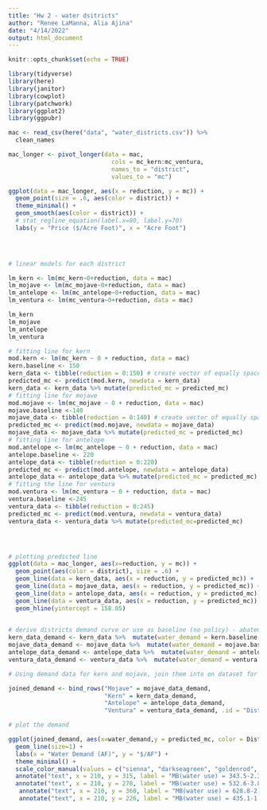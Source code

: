 ```yaml
---
title: "Hw 2 - water dsitricts"
author: "Renee LaManna, Alia Ajina"
date: "4/14/2022"
output: html_document
---
```


```r
knitr::opts_chunk$set(echo = TRUE)

library(tidyverse)
library(here)
library(janitor)
library(cowplot)
library(patchwork)
library(ggplot2)
library(ggpubr)
```

```r
mac <- read_csv(here("data", "water_districts.csv")) %>% 
  clean_names

```


```r
mac_longer <- pivot_longer(data = mac,
                             cols = mc_kern:mc_ventura,
                             names_to = "district",
                             values_to = "mc")
```

```r
ggplot(data = mac_longer, aes(x = reduction, y = mc)) +
  geom_point(size = .6, aes(color = district)) +
  theme_minimal() +
  geom_smooth(aes(color = district)) + 
  # stat_regline_equation(label.x=80, label.y=70) 
  labs(y = "Price ($/Acre Foot)", x = "Acre Foot")


  
```


```r
# linear models for each district

lm_kern <- lm(mc_kern~0+reduction, data = mac)
lm_mojave <- lm(mc_mojave~0+reduction, data = mac)
lm_antelope <- lm(mc_antelope~0+reduction, data = mac)
lm_ventura <- lm(mc_ventura~0+reduction, data = mac)

lm_kern
lm_mojave 
lm_antelope
lm_ventura
```

``` r
# fitting line for kern
mod.kern <- lm(mc_kern ~ 0 + reduction, data = mac)
kern.baseline <- 150
kern_data <- tibble(reduction = 0:150) # create vector of equally spaced numbers
predicted_mc <- predict(mod.kern, newdata = kern_data)
kern_data <- kern_data %>% mutate(predicted_mc = predicted_mc)
# fitting line for mojave
mod.mojave <- lm(mc_mojave ~ 0 + reduction, data = mac)
mojave.baseline <-140
mojave_data <- tibble(reduction = 0:140) # create vector of equally spaced numbers
predicted_mc <- predict(mod.mojave, newdata = mojave_data)
mojave_data <- mojave_data %>% mutate(predicted_mc = predicted_mc)
# fitting line for antelope
mod.antelope <- lm(mc_antelope ~ 0 + reduction, data = mac)
antelope.baseline <- 220
antelope_data <- tibble(reduction = 0:220)
predicted_mc <- predict(mod.antelope, newdata = antelope_data)
antelope_data <- antelope_data %>% mutate(predicted_mc = predicted_mc)
# fitting the line for ventura
mod.ventura <- lm(mc_ventura ~ 0 + reduction, data = mac)
ventura.baseline <-245
ventura_data <- tibble(reduction = 0:245)
predicted_mc <- predict(mod.ventura, newdata = ventura_data)
ventura_data <- ventura_data %>% mutate(predicted_mc=predicted_mc)




# plotting predicted line
ggplot(data = mac_longer, aes(x=reduction, y = mc)) +
  geom_point(aes(color = district), size = .6) +
  geom_line(data = kern_data, aes(x = reduction, y = predicted_mc)) +
  geom_line(data = mojave_data, aes(x = reduction, y = predicted_mc)) +
  geom_line(data = antelope_data, aes(x = reduction, y = predicted_mc)) +
  geom_line(data = ventura_data, aes(x = reduction, y = predicted_mc)) +
  geom_hline(yintercept = 158.05)
  
```



```r
# derive districts demand curve or use as baseline (no policy) - abatement
kern_data_demand <- kern_data %>%  mutate(water_demand = kern.baseline-reduction)
mojave_data_demand <- mojave_data %>%  mutate(water_demand = mojave.baseline-reduction)
antelope_data_demand <- antelope_data %>%  mutate(water_demand = antelope.baseline-reduction)
ventura_data_demand <- ventura_data %>%  mutate(water_demand = ventura.baseline-reduction)

# Using demand data for kern and mojave, join them into on dataset for plotting

joined_demand <- bind_rows("Mojave" = mojave_data_demand,
                           "Kern" = kern_data_demand, 
                           "Antelope" = antelope_data_demand,
                           "Ventura" = ventura_data_demand, .id = "District")

# plot the demand

ggplot(joined_demand, aes(x=water_demand,y = predicted_mc, color = District)) +
  geom_line(size=1) +
  labs(x = "Water Demand (AF)", y = "$/AF") +
  theme_minimal() +
  scale_color_manual(values = c("sienna", "darkseagreen", "goldenrod", "steelblue"))  +
  annotate("text", x = 210, y = 315, label = "MB(water use) = 343.5-2.3x",color = "darkseagreen", size = 3) +
  annotate("text", x = 210, y = 270, label = "MB(water use) = 532.6-3.8x",color = "goldenrod", size = 3) +
   annotate("text", x = 210, y = 360, label = "MB(water use) = 628.8-2.9x",color = "sienna", size = 3) +
   annotate("text", x = 210, y = 226, label = "MB(water use) = 435.1-1.8x",color = "steelblue", size = 3)
   
```







